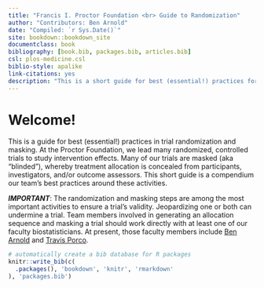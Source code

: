 ```yaml
---
title: "Francis I. Proctor Foundation <br> Guide to Randomization"
author: "Contributors: Ben Arnold"
date: "Compiled: `r Sys.Date()`"
site: bookdown::bookdown_site
documentclass: book
bibliography: [book.bib, packages.bib, articles.bib]
csl: plos-medicine.csl
biblio-style: apalike
link-citations: yes
description: "This is a short guide for best (essential!) practices for trial randomization."
---
```



# Welcome! {-}

This is a guide for best (essential!) practices in trial randomization and masking. At the Proctor Foundation, we lead many randomized, controlled trials to study intervention effects. Many of our trials are masked (aka "blinded"), whereby treatment allocation is concealed from participants, investigators, and/or outcome assessors. This short guide is a compendium our team's best practices around these activities. 

_**IMPORTANT**_: The randomization and masking steps are among the most important activities to ensure a trial's validity. Jeopardizing one or both can undermine a trial. Team members involved in generating an allocation sequence and masking a trial should work directly with at least one of our faculty biostatisticians.  At present, those faculty members include [Ben Arnold](https://profiles.ucsf.edu/benjamin.arnold) and [Travis Porco](https://profiles.ucsf.edu/travis.porco).


```r
# automatically create a bib database for R packages
knitr::write_bib(c(
  .packages(), 'bookdown', 'knitr', 'rmarkdown'
), 'packages.bib')
```